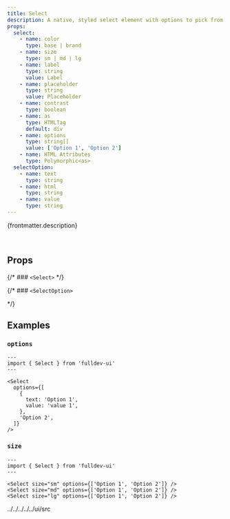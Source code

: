```yaml
---
title: Select
description: A native, styled select element with options to pick from.
props:
  select:
    - name: color
      type: base | brand
    - name: size
      type: sm | md | lg
    - name: label
      type: string
      value: Label
    - name: placeholder
      type: string
      value: Placeholder
    - name: contrast
      type: boolean
    - name: as
      type: HTMLTag
      default: div
    - name: options
      type: string[]
      value: ['Option 1', 'Option 2']
    - name: HTML Attributes
      type: Polymorphic<as>
  selectOption:
    - name: text
      type: string
    - name: html
      type: string
    - name: value
      type: string
---
```



{frontmatter.description}

<br />

<Story title={frontmatter.title} props={frontmatter.props.select} />

## Props

{/* ### `<Select>` */}

<PropsTable props={frontmatter.props.select} />

{/\* ### `<SelectOption>`

<PropsTable props={frontmatter.props.selectOption} /> */}

## Examples

### `options`

```astro live
---
import { Select } from 'fulldev-ui'
---

<Select
  options={[
    {
      text: 'Option 1',
      value: 'value 1',
    },
    'Option 2',
  ]}
/>
```

### `size`

<SizeProp />

```astro live
---
import { Select } from 'fulldev-ui'
---

<Select size="sm" options={['Option 1', 'Option 2']} />
<Select size="md" options={['Option 1', 'Option 2']} />
<Select size="lg" options={['Option 1', 'Option 2']} />
```

../../../../../ui/src
